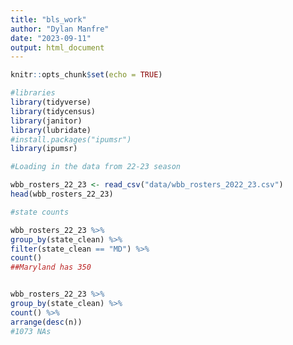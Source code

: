 ```yaml
---
title: "bls_work"
author: "Dylan Manfre"
date: "2023-09-11"
output: html_document
---
```


```r
knitr::opts_chunk$set(echo = TRUE)
```

```r
#libraries
library(tidyverse)
library(tidycensus)
library(janitor)
library(lubridate)
#install.packages("ipumsr")
library(ipumsr)

```

```r

#Loading in the data from 22-23 season

wbb_rosters_22_23 <- read_csv("data/wbb_rosters_2022_23.csv")
head(wbb_rosters_22_23)
```


```r
#state counts

wbb_rosters_22_23 %>% 
group_by(state_clean) %>%
filter(state_clean == "MD") %>% 
count()
##Maryland has 350


wbb_rosters_22_23 %>% 
group_by(state_clean) %>%
count() %>% 
arrange(desc(n))
#1073 NAs


```

